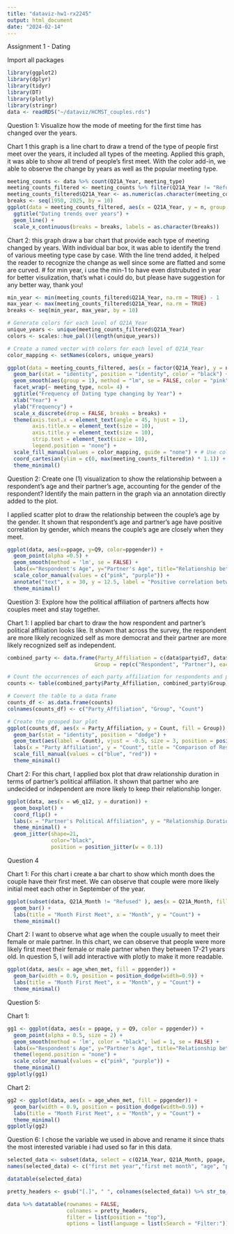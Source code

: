 ```yaml
---
title: "dataviz-hw1-rx2245"
output: html_document
date: "2024-02-14"
---
```

Assignment 1 - Dating

Import all packages
```r
library(ggplot2)
library(dplyr)
library(tidyr)
library(DT)
library(plotly)
library(stringr)
data <- readRDS("~/dataviz/HCMST_couples.rds")
```

Question 1: Visualize how the mode of meeting for the first time has changed over the years.

Chart 1 this graph is a  line chart to draw a trend of the type of people first meet over the years, it included all types of the meeting.
Applied this graph, it was able to show all trend of people's first meet. With the color add-in, we able to observe the change by years as well as the popular meeting type. 

```r
meeting_counts <- data %>% count(Q21A_Year, meeting_type)
meeting_counts_filtered <- meeting_counts %>% filter(Q21A_Year != "Refused")
meeting_counts_filtered$Q21A_Year <- as.numeric(as.character(meeting_counts_filtered$Q21A_Year))
breaks <- seq(1950, 2025, by = 10)
ggplot(data = meeting_counts_filtered, aes(x = Q21A_Year, y = n, group = meeting_type, color = meeting_type)) +
  ggtitle("Dating trends over years") +
  geom_line() +
  scale_x_continuous(breaks = breaks, labels = as.character(breaks))
```
Chart 2: this graph draw a bar chart that provide each type of meeting changed by years. With individual bar box, it was able to identify the trend of various meeting type case by case. With the line trend added, it helped the reader to recognize the change as well since some are flatted and some are curved. 
# for min year, i use the min-1 to have even distrubuted in year for better visulization, that's what i could do, but please have suggestion for any better way, thank you!

```r
min_year <- min(meeting_counts_filtered$Q21A_Year, na.rm = TRUE) - 1   
max_year <- max(meeting_counts_filtered$Q21A_Year, na.rm = TRUE) 
breaks <- seq(min_year, max_year, by = 10)

# Generate colors for each level of Q21A_Year
unique_years <- unique(meeting_counts_filtered$Q21A_Year)
colors <- scales::hue_pal()(length(unique_years))

# Create a named vector with colors for each level of Q21A_Year
color_mapping <- setNames(colors, unique_years)

ggplot(data = meeting_counts_filtered, aes(x = factor(Q21A_Year), y = n, fill = factor(Q21A_Year))) +
  geom_bar(stat = "identity", position = "identity", color = "black") +
  geom_smooth(aes(group = 1), method = "lm", se = FALSE, color = "pink", alpha = 0.2) +
  facet_wrap(~ meeting_type, ncol= 4) +
  ggtitle("Frequency of Dating type changing by Year") +
  xlab("Year") +
  ylab("Frequency") +
  scale_x_discrete(drop = FALSE, breaks = breaks) +
  theme(axis.text.x = element_text(angle = 45, hjust = 1),
        axis.title.x = element_text(size = 10),
        axis.title.y = element_text(size = 10),
        strip.text = element_text(size = 10),
        legend.position = "none") +
  scale_fill_manual(values = color_mapping, guide = "none") + # Use color mapping
  coord_cartesian(ylim = c(0, max(meeting_counts_filtered$n) * 1.1)) +
  theme_minimal()

```
Question 2: Create one (1) visualization to show the relationship between a respondent’s age and their partner’s age, accounting for the gender of the respondent? Identify the main pattern in the graph via an annotation directly added to the plot.

I applied scatter plot to draw the relationship between the couple's age by the gender. It shown that respondent's age and partner's age have positive correlation by gender, which means the couple's age are closely when they meet.

```r
ggplot(data, aes(x=ppage, y=Q9, color=ppgender)) +
  geom_point(alpha =0.5) +
  geom_smooth(method = 'lm', se = FALSE) +
  labs(x="Respondent's Age", y="Partner's Age", title="Relationship between respondent's age and  partner’s age by Gender") +
  scale_color_manual(values = c("pink", "purple")) +
  annotate("text", x = 30, y = 12.5, label = "Positive correlation between respondent's and partner's age by gender") +
  theme_minimal()
```

Question 3: Explore how the political affiliation of partners affects how couples meet and stay together.

Chart 1:
I applied bar chart to draw the how respondent and partner's political affiliation looks like. It shown that across the survey, the respondent are more likely recognized self as more democrat and their partner are more likely recognized self as independent.

```r
combined_party <- data.frame(Party_Affiliation = c(data$partyid7, data$w6_q12),
                            Group = rep(c("Respondent", "Partner"), each = nrow(data)))

# Count the occurrences of each party affiliation for respondents and partners
counts <- table(combined_party$Party_Affiliation, combined_party$Group)

# Convert the table to a data frame
counts_df <- as.data.frame(counts)
colnames(counts_df) <- c("Party_Affiliation", "Group", "Count")

# Create the grouped bar plot
ggplot(counts_df, aes(x = Party_Affiliation, y = Count, fill = Group)) +
  geom_bar(stat = "identity", position = "dodge") +
  geom_text(aes(label = Count), vjust = -0.5, size = 3, position = position_dodge(width = 0.9)) +
  labs(x = "Party Affiliation", y = "Count", title = "Comparison of Respondent and Partner Party Affiliations") +
  scale_fill_manual(values = c("blue", "red")) + 
  theme_minimal()
```
Chart 2: For this chart, I applied box plot that draw relationship duration in terms of partner's political affiliation. It shown that partner who are undecided or independent are more likely to keep their relationship longer. 
```r
ggplot(data, aes(x = w6_q12, y = duration)) +
  geom_boxplot() +
  coord_flip() +
  labs(x = "Partner's Political Affiliation", y = "Relationship Duration (Days)", title = "Relationship Duration by Partner's Political Affiliation") +
  theme_minimal() +
  geom_jitter(shape=21, 
              color="black",
              position = position_jitter(w = 0.1))
```

Question 4

Chart 1: 
For this chart i create a bar chart to show which month does the couple have their first meet. We can observe that couple were more likely initial meet each other in September of the year.
```r
ggplot(subset(data, Q21A_Month != "Refused" ), aes(x = Q21A_Month, fill = Q21A_Month)) + 
  geom_bar() +
  labs(title = "Month First Meet", x = "Month", y = "Count") + 
  theme_minimal()
```

Chart 2: I want to observe what age when the couple usually to meet their female or male partner. In this chart, we can observe that people were more likely first meet their female or male partner when they between 17-21 years old. In question 5, I will add interactive with plotly to make it more readable. 

```r
ggplot(data, aes(x = age_when_met, fill = ppgender)) + 
  geom_bar(width = 0.9, position = position_dodge(width=0.9)) +
  labs(title = "Month First Meet", x = "Month", y = "Count") + 
  theme_minimal()
```


Question 5:

Chart 1:
```r
gg1 <- ggplot(data, aes(x = ppage, y = Q9, color = ppgender)) +
  geom_point(alpha = 0.5, size = 2) + 
  geom_smooth(method = 'lm', color = "black", lwd = 1, se = FALSE) +
  labs(x="Respondent's Age", y="Partner's Age", title="Relationship between respondent's age and  partner’s age by Gender") +
  theme(legend.position = "none") +
  scale_color_manual(values = c("pink", "purple")) +
  theme_minimal()
ggplotly(gg1)
```


Chart 2:
```r
gg2 <- ggplot(data, aes(x = age_when_met, fill = ppgender)) + 
  geom_bar(width = 0.9, position = position_dodge(width=0.9)) +
  labs(title = "Month First Meet", x = "Month", y = "Count") + 
  theme_minimal()
ggplotly(gg2)
```


Question 6: I chose the variable we used in above and rename it since thats the most interested variable i had used so far in this data. 
```r
selected_data <- subset(data, select = c(Q21A_Year, Q21A_Month, ppage, Q9, ppgender, partyid7, w6_q12, Q10, Q11))
names(selected_data) <- c("first met year","first met month", "age", "partner age", "gender", "party", "partner party", "partner education", "partner mother education")

datatable(selected_data)

pretty_headers <- gsub("[.]", " ", colnames(selected_data)) %>% str_to_title()

data %>% datatable(rownames = FALSE,
                   colnames = pretty_headers, 
                   filter = list(position = "top"), 
                   options = list(language = list(sSearch = "Filter:"))) 
```
